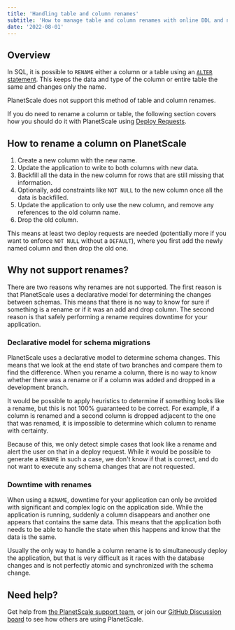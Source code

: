 ```yaml
---
title: 'Handling table and column renames'
subtitle: 'How to manage table and column renames with online DDL and no downtime'
date: '2022-08-01'
---
```


## Overview

In SQL, it is possible to `RENAME` either a column or a table using an [`ALTER` statement](https://dev.mysql.com/doc/refman/8.0/en/alter-table.html). This keeps the data and type of the column or entire table the same and changes only the name.

PlanetScale does not support this method of table and column renames.

If you do need to rename a column or table, the following section covers how you should do it with PlanetScale using [Deploy Requests](/docs/concepts/deploy-requests).

## How to rename a column on PlanetScale

1. Create a new column with the new name.
2. Update the application to write to both columns with new data.
3. Backfill all the data in the new column for rows that are still missing that information.
4. Optionally, add constraints like `NOT NULL` to the new column once all the data is backfilled.
5. Update the application to only use the new column, and remove any references to the old column name.
6. Drop the old column.

This means at least two deploy requests are needed (potentially more if you want to enforce `NOT NULL` without a `DEFAULT`), where you first add the newly named column and then drop the old one.

## Why not support renames?

There are two reasons why renames are not supported. The first reason is that PlanetScale uses a declarative model for determining the changes between schemas. This means that there is no way to know for sure if something is a rename or if it was an add and drop column. The second reason is that safely performing a rename requires downtime for your application.

### Declarative model for schema migrations

PlanetScale uses a declarative model to determine schema changes. This means that we look at the end state of two branches and compare them to find the difference. When you rename a column, there is no way to know whether there was a rename or if a column was added and dropped in a development branch.

It would be possible to apply heuristics to determine if something looks like a rename, but this is not 100% guaranteed to be correct. For example, if a column is renamed and a second column is dropped adjacent to the one that was renamed, it is impossible to determine which column to rename with certainty.

Because of this, we only detect simple cases that look like a rename and alert the user on that in a deploy request. While it would be possible to generate a `RENAME` in such a case, we don't know if that is correct, and do not want to execute any schema changes that are not requested.

### Downtime with renames

When using a `RENAME`, downtime for your application can only be avoided with significant and complex logic on the application side. While the application is running, suddenly a column disappears and another one appears that contains the same data. This means that the application both needs to be able to handle the state when this happens and know that the data is the same.

Usually the only way to handle a column rename is to simultaneously deploy the application, but that is very difficult as it races with the database changes and is not perfectly atomic and synchronized with the schema change.

## Need help?

Get help from [the PlanetScale support team](https://support.planetscale.com), or join our [GitHub Discussion board](https://github.com/planetscale/discussion/discussions) to see how others are using PlanetScale.
